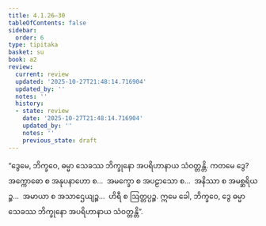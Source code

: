 ```yaml
---
title: 4.1.26–30
tableOfContents: false
sidebar:
  order: 6
type: tipitaka
basket: su
book: a2
review:
  current: review
  updated: '2025-10-27T21:48:14.716904'
  updated_by: ''
  notes: ''
  history:
  - state: review
    date: '2025-10-27T21:48:14.716904'
    updated_by: ''
    notes: ''
    previous_state: draft
---
```



<ReviewStatus review={frontmatter.review} showDetails={true} />

<HypothesisAnnotation frontmatter={frontmatter} />

<DynamicBreadcrumb />

<Division number="186" book="a2" e="ch" v="15" p="95">

<Paragraph number="281" book="a2">
“ဒွေမေ, ဘိက္ခဝေ, ဓမ္မာ သေခဿ ဘိက္ခုနော အပရိဟာနာယ သံဝတ္တန္တိ. ကတမေ ဒွေ? အက္ကောဓော စ အနုပနာဟော စ…  အမက္ခော စ အပဠာသော စ…  အနိဿာ စ အမစ္ဆရိယဉ္စ…  အမာယာ စ အသာဌေယျဉ္စ…  ဟိရီ စ ဩတ္တပ္ပဉ္စ. ဣမေ ခေါ, ဘိက္ခဝေ, ဒွေ ဓမ္မာ သေခဿ ဘိက္ခုနော အပရိဟာနာယ သံဝတ္တန္တိ”.
</Paragraph>
</Division>